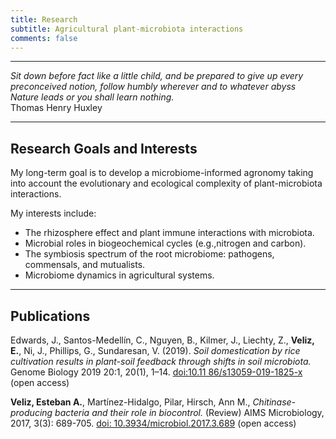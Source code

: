 ```yaml
---
title: Research
subtitle: Agricultural plant-microbiota interactions
comments: false
---
```


---

<div align="center">*Sit down before fact like a little child, and be prepared to give up every preconceived notion, follow humbly wherever and to whatever abyss Nature leads or you shall learn nothing.*  
Thomas Henry Huxley
</div>

---

## Research Goals and Interests
My long-term goal is to develop a microbiome-informed agronomy taking into account the evolutionary and ecological complexity of plant-microbiota interactions.

My interests include:  

- The rhizosphere effect and plant immune interactions with microbiota.  
- Microbial roles in biogeochemical cycles (e.g.,nitrogen and carbon).  
- The symbiosis spectrum of the root microbiome: pathogens, commensals, and mutualists.  
- Microbiome dynamics in agricultural systems.  

---

## Publications  
Edwards, J., Santos-Medellín, C., Nguyen, B., Kilmer,  J., Liechty, Z., **Veliz, E.**, Ni, J., Phillips, G.,  Sundaresan, V. (2019). *Soil domestication by rice cultivation results in plant-soil feedback through shifts in soil microbiota.* Genome Biology 2019 20:1, 20(1), 1–14. [doi:10.11 86/s13059-019-1825-x](https://doi.org/10.1186/s13059-019-1825-x) (<i class="ai ai-open-access"></i>open access)    

**Veliz, Esteban A.**, Martínez-Hidalgo, Pilar, Hirsch, Ann M., *Chitinase-producing bacteria and their role in biocontrol.* (Review) AIMS Microbiology, 2017, 3(3): 689-705. [doi: 10.3934/microbiol.2017.3.689](https://doi.org/10.3934/microbiol.2017.3.689) (<i class="ai ai-open-access"></i>open access)
